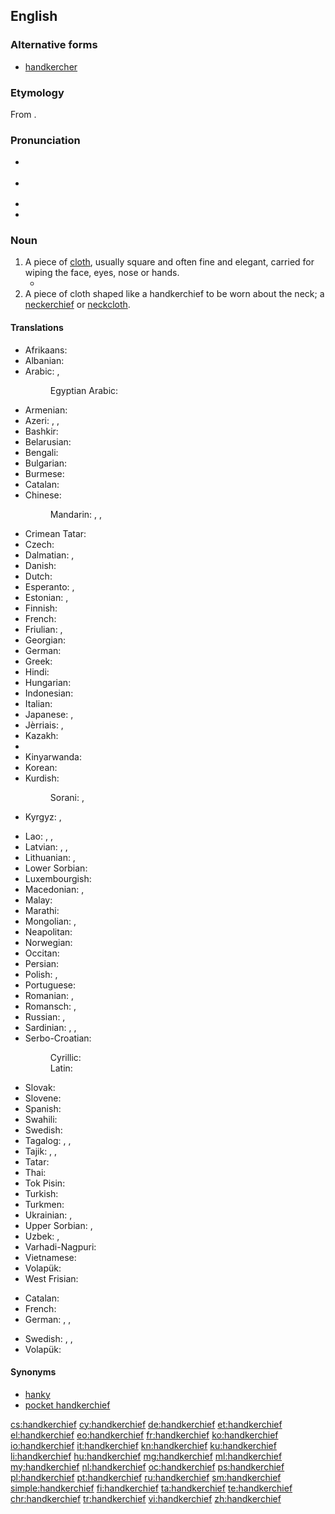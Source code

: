 ==English==
{{wikipedia}}

===Alternative forms===
* [[handkercher]] {{qualifier|obsolete}}

===Etymology===
From {{compound|hand|kerchief}}.

===Pronunciation===
* {{a|UK}} {{IPA|/ˈhaŋkətʃiːf/|/ˈhaŋkətʃɪf/}}
* {{a|US}} {{IPA|/ˈhæŋkɚtʃɪf/}}
* {{audio|En-us-handkerchief.ogg|Audio (US)}}
* {{audio|En-uk-handkerchief.ogg|Audio (UK)}}

===Noun===
{{en-noun}}

# A piece of [[cloth]], usually square and often fine and elegant, carried for wiping the face, eyes, nose or hands.
#* {{quote-book|year=1913|author=[[w:Robert Barr (writer)|Robert Barr]]
|title=Lord Stranleigh Abroad
|chapter=5|url=http://openlibrary.org/works/OL1796924W
|passage=Mr. Banks’ panama hat was in one hand, while the other drew a '''handkerchief''' across his perspiring brow.}}
# A piece of cloth shaped like a handkerchief to be worn about the neck; a [[neckerchief]] or [[neckcloth]].

====Translations====
{{trans-top|cloth for wiping the face, eyes, nose or hands}}
* Afrikaans: {{t|af|sakdoek}}
* Albanian: {{t|sq|shami|f}}
* Arabic: {{t|ar|منديل|m|tr=mindīl|sc=Arab}}, {{t|ar|محرمة|f|tr=maḥrama|sc=Arab}}
*: Egyptian Arabic: {{t|arz|منديل|m|tr=mandīl|sc=Arab}}
* Armenian: {{t|hy|թաշկինակ|sc=Armn}}
* Azeri: {{t|az|məndil}}, {{t+|az|dəsmal}}, {{t|az|cib dəsmalı}}
* Bashkir: {{t|ba|ҡулъяулыҡ}}
* Belarusian: {{t|be|насо́ўка|f|sc=Cyrl}}
* Bengali: {{t|bn|রুমাল|tr=rumal|sc=Beng}}
* Bulgarian: {{t|bg|но́сна къ̀рпа|f|sc=Cyrl}}
* Burmese: {{t+|my|လက်ကိုင်ပဝါ|tr=le' kain pawa|sc=Mymr}}
* Catalan: {{t+|ca|mocador|m}}
* Chinese:
*: Mandarin: {{t+|cmn|手帕|tr=shǒupà|sc=Hani}}, {{t+|cmn|手絹|sc=Hani}}, {{t|cmn|手绢|tr=shǒujuàn|sc=Hani}}
* Crimean Tatar: {{t|crh|yavluq}}
* Czech: {{t+|cs|kapesník|m}}
* Dalmatian: {{t|dlm|fazuol|m}}, {{t|dlm|sedarul|m}}
* Danish: {{t|da|lommetørklæde}}
* Dutch: {{t+|nl|zakdoek|m}}
* Esperanto: {{t|eo|naztuko}}, {{t|eo|poŝtuko}}
* Estonian: {{t|et|taskurätik}}, {{t|et|taskurätt}}
* Finnish: {{t+|fi|nenäliina}}
* French: {{t+|fr|mouchoir|m}}
* Friulian: {{t|fur|fačolet}}, {{t|fur|smočhìt}}
* Georgian: {{t|ka|ცხვირსახოცი|sc=Geor}}
* German: {{t+|de|Taschentuch|m}}
* Greek: {{t+|el|μαντήλι|n|tr=mantíli|sc=Grek}}
* Hindi: {{t|hi|रूमाल|m|tr=rūmāl|sc=Deva}}
* Hungarian: {{t+|hu|zsebkendő}}
* Indonesian: {{t+|id|saputangan}}
* Italian: {{t+|it|fazzoletto|m}}
* Japanese: {{t|ja|ハンカチ|tr=hankachi}}, {{t|ja|ハンカチーフ|tr=hankachīfu}}
* Jèrriais: {{t|roa-jer|mouoché|m}}, {{t|roa-jer|torche-nez|m}}
* Kazakh: {{t|kk|қол орамал|sc=Cyrl}}
* {{trreq|Khmer}}
* Kinyarwanda: {{t|rw|umushwara}}
* Korean: {{t+|ko|손수건|tr=sonsugeon|sc=Kore}}
* Kurdish:
*: Sorani: {{t|ku|ده‌سه‌سڕ|sc=ku-Arab}}, {{t|ku|ده‌سته‌سڕ|sc=ku-Arab}}
* Kyrgyz: {{t|ky|бет аарчы|sc=Cyrl}}, {{t|ky|бет аарчу жоолук|sc=Cyrl}}
{{trans-mid}}
* Lao: {{t|lo|ມົນ|tr=món|sc=Laoo}}, {{t|lo|ຜ້າເຊັດໜ້າ|tr=pʰȁː sēt nȁː|sc=Laoo}}, {{t|lo|ຜ້າແພມົນ|tr=pʰȁːpʰɛ́ː món|sc=Laoo}}
* Latvian: {{t|lv|kabatlakats|m}}, {{t|lv|kabatlakatiņš|m}}, {{t|lv|mutautiņš|m}}
* Lithuanian: {{t|lt|nosinė|f}}, {{t|lt|nosinaitė|f}}
* Lower Sorbian: {{t|dsb|šantk|m}}
* Luxembourgish: {{t|lb|Nuesnappech}}
* Macedonian: {{t|mk|ша́мивче|n}}, {{t|mk|ма́рамче|n}}
* Malay: {{t|ms|sapu tangan}}
* Marathi: {{t|mr|रुमाल|m|tr=rumaal|sc=Deva}}
* Mongolian: {{t|mn|нусны алчуур|sc=Cyrl}}, {{t|mn|гурвалжин алчуур|sc=Cyrl}}
* Neapolitan: {{t|nap|maccaturo|m}}
* Norwegian: {{t|no|snørrfille}}
* Occitan: {{t+|oc|mocador|m}}
* Persian: {{t+|fa|دستمال|tr=dastmâl|sc=fa-Arab}}
* Polish: {{t|pl|chusteczka do nosa|f}}, {{t+|pl|chusteczka|f}}
* Portuguese: {{t+|pt|lenço|m}}
* Romanian: {{t+|ro|batistă|f}}, {{t|ro|năframă|f}}
* Romansch: {{t|rm|faziel|m}}, {{t|rm|fazielet|m}}
* Russian: {{t+|ru|носово́й плато́к|m|sc=Cyrl}}, {{t+|ru|плато́к|m|sc=Cyrl}}
* Sardinian: {{t|sc|macadori}}, {{t|sc|mucadore}}, {{t|sc|mancaloru}}
* Serbo-Croatian:
*: Cyrillic: {{t|sh|марамица|f|sc=Cyrl}}
*: Latin: {{t|sh|maramica|f|sc=Latn}}
* Slovak: {{t|sk|vreckovka|f}}
* Slovene: {{t+|sl|robec|m}}
* Spanish: {{t+|es|pañuelo|m}}
* Swahili: {{t+|sw|leso}}
* Swedish: {{t+|sv|näsduk}}
* Tagalog: {{t|tl|panyo}}, {{t|tl|panyo}}, {{t|tl|panyolito}}
* Tajik: {{t|tg|дастмол|sc=Cyrl}}, {{t|tg|рӯймол|sc=Cyrl}}, {{t|tg|рӯмол|sc=Cyrl}}
* Tatar: {{t+|tt|кулъяулык|sc=Cyrl}}
* Thai: {{t|th|ผ้าเช็ดหน้า|tr=pâa chét nâa|sc=Thai}}
* Tok Pisin: {{t|tpi|hankisip}}
* Turkish: {{t+|tr|mendil}}
* Turkmen: {{t|tk|elýaglyk}}
* Ukrainian: {{t|uk|носова́ ху́стка|f|sc=Cyrl}}, {{t|uk|ху́стка|f|sc=Cyrl}}
* Upper Sorbian: {{t|hsb|nósnik|m}}, {{t|hsb|šnuptichl|m}}
* Uzbek: {{t|uz|dastroʻmol}}, {{t|uz|roʻmolcha}}
* Varhadi-Nagpuri: {{t|vah|दस्ती}}
* Vietnamese: {{t+|vi|khăn tay}}
* Volapük: {{t+|vo|pokasärvätül}}
* West Frisian: {{t|fy|bûsdoek}}
{{trans-bottom}}

{{trans-top|cloth to be worn about the neck}}
* Catalan: {{t+|ca|mocador|m}}
* French: {{t+|fr|foulard|m}}
* German: {{t+|de|Halstuch|n}}, {{qualifier|silk}} {{t|de|Seidenhalstuch|n}}, {{t|de|Nickituch|n}}
{{trans-mid}}
* Swedish: {{t|sv|snusnäsduk|c}}, {{t+|sv|sjal|c}}, {{t+|sv|halsduk|c}}
* Volapük: {{t+|vo|tanod}}
{{trans-bottom}}

====Synonyms====
* [[hanky]]
* [[pocket handkerchief]]

[[cs:handkerchief]]
[[cy:handkerchief]]
[[de:handkerchief]]
[[et:handkerchief]]
[[el:handkerchief]]
[[eo:handkerchief]]
[[fr:handkerchief]]
[[ko:handkerchief]]
[[io:handkerchief]]
[[it:handkerchief]]
[[kn:handkerchief]]
[[ku:handkerchief]]
[[li:handkerchief]]
[[hu:handkerchief]]
[[mg:handkerchief]]
[[ml:handkerchief]]
[[my:handkerchief]]
[[nl:handkerchief]]
[[oc:handkerchief]]
[[ps:handkerchief]]
[[pl:handkerchief]]
[[pt:handkerchief]]
[[ru:handkerchief]]
[[sm:handkerchief]]
[[simple:handkerchief]]
[[fi:handkerchief]]
[[ta:handkerchief]]
[[te:handkerchief]]
[[chr:handkerchief]]
[[tr:handkerchief]]
[[vi:handkerchief]]
[[zh:handkerchief]]